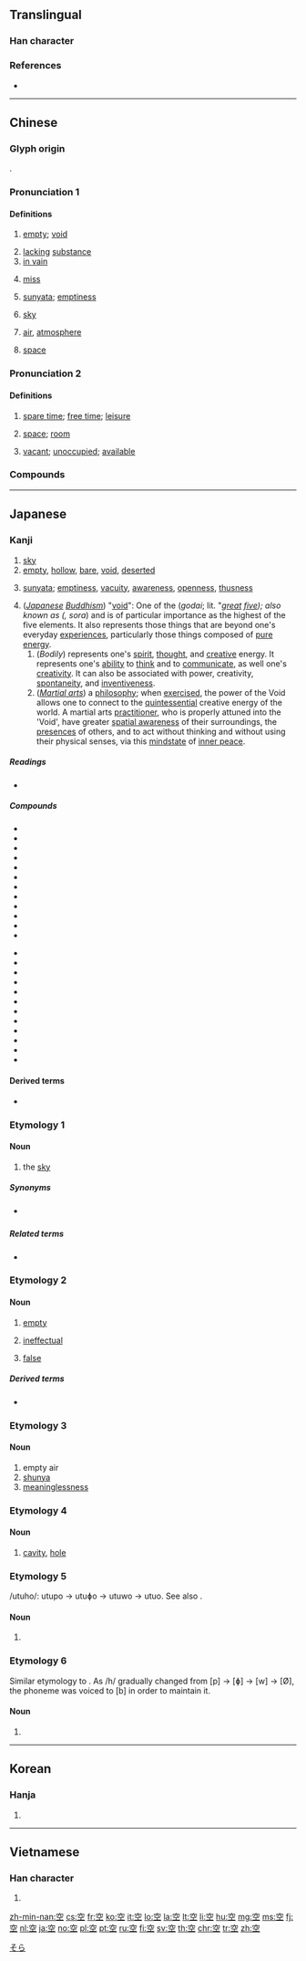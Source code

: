 {{character info/new}}
==Translingual==
{{stroke order|strokes=8}}

===Han character===
{{Han char|rn=116|rad=穴|as=03|sn=8|four=30101|canj=JCM|ids=⿱穴工}}

===References===
* {{Han ref|kx=0863.010|dkj=25415|dj=1289.080|hdz=42719.080|uh=7A7A|ud=31354|bh=AAC5|bd=43717}}

----

==Chinese==
{{zh-forms}}

===Glyph origin===
{{Han etyl}}
{{Han compound|穴|工|c1=s|c2=p|t1=cave, hole|ls=psc}}.

===Pronunciation 1===
{{zh-pron
|m=kōng
|c=hung1
|mn=khang/khàng
|mc=1
|oc=1,1
|cat=a,n
}}

====Definitions====
{{zh-hanzi}}

# [[empty]]; [[void]]
#: {{zh-x|這 箱子{zi} 是 空 的。|This box is empty.}}
#: {{zh-x|在 盒子{zi} 裡 有 些 空 瓶。|There are some empty bottles in the box.}}
# [[lacking]] [[substance]]
# [[in vain]]
#: {{zh-x|空話|words said in vain}}
# [[miss]]
# {{lb|zh|Buddhism}} [[sunyata]]; [[emptiness]]
# [[sky]]
#: {{zh-x|天空|the sky}}
# [[air]], [[atmosphere]]
#: {{zh-x|空氣|air; atmosphere}}
#: {{zh-x|航空|aviation}}
#: {{zh-x|空調{tiáo}|air conditioning}}
# [[space]]
#: {{zh-x|太空|outer space}}
#: {{zh-x|空間|space}}

===Pronunciation 2===
{{zh-pron
|m=kòng,er=y
|c=hung1
|mn=qz:khang/qz,tw,xm,zz:khòng/qz,tw,xm,zz:khàng
|mn_note=khòng - vernacular; khang/khàng - literary
|mc=2
|oc=n,2
|dial=n
|cat=n,a
}}

====Definitions====
{{zh-hanzi}}

# [[spare time]]; [[free time]]; [[leisure]]
#: {{zh-x|我 今天 有 空{kòng}。|I'm free today.}}
#: {{zh-x|你 下午 有 空{kòng} 嗎？|Are you free this afternoon?}}
#: {{zh-x|現在 醫生 沒 空{kòng}。|The doctor is not available now.}}
# [[space]]; [[room]]
#: {{zh-x|再 擠 個 人 進來 行 嗎？車 裡 還 有 '''空{kòng}''' 嗎？|Can you fit in another person? Is there '''room''' in the car?}}
# [[vacant]]; [[unoccupied]]; [[available]]
#: {{zh-x|有 空{kòng} 房間 嗎？|Have you any vacant room?}}
#: {{zh-x|這 個 位子 空{kòng} 著[着]{zhe} 嗎？|Is this seat available?}}

===Compounds===
{{zh-der|上空|不空|中空|乘空|二空|低空|偷空|公空|凌空|利空|制空|劈空|升空|半空|司空|團空|土空|填空|夜空|天空|太空|屢空|平空|得空|性空|憑空|懷空|懸空|打空|抽空|拋空|拏空|挑空|捉空|掏空|撲空|攙空|放空|星空|時空|晴空|書空|有空|架空|橫空|沒空|浮空|淘空|漫空|澄空|當空|真空|破空|碧空|礨空|空中|空乏|空位|空侗|空便|空兒|空函|空前|空劫|空勞|空勤|空匱|空口|空名|空吸|空喊|空地|空城|空堂|空大|空姐|空子|空宗|空屋|空山|空幻|空廓|空廬|空弮|空心|空想|空懷|空戰|空房|空手|空投|空撥|空明|空暇|空曠|空林|空桑|空橋|空檔|空氣|空泛|空洞|空海|空濛|空王|空疏|空白|空相|空空|空竹|空等|空缺|空群|空腸|空腹|空花|空蕩|空虛|空號|空蝕|空襲|空言|空話|空語|空說|空調|空談|空論|空谷|空費|空跑|空身|空軍|空轉|空造|空運|空鐘|空門|空閒|空間|空閨|空闊|空防|空降|空隙|空際|空難|空靈|空青|空頭|空額|空首|精空|翻空|脫空|航空|苦空|落空|蔽空|虛空|虧空|補空|覷空|賣空|走空|趁空|跳空|迥空|鏤空|鑿空|長空|閒空|防空|陰空|雕空|露空|霹空|領空|騰空|高空}}

----

==Japanese==

===Kanji===
{{ja-kanji|grade=1|rs=穴03}}

# [[sky]]
# [[empty]], [[hollow]], [[bare]], [[void]], [[deserted]]
# {{lb|mul|Buddhism}} [[sunyata]]; [[emptiness]], [[vacuity]], [[awareness]], [[openness]], [[thusness]]
# (''[[Japanese]] [[Buddhism]]'') "[[Wikipedia:Five elements (Japanese philosophy)#Kū|void]]": One of the {{l|ja|五大}} (''godai''; lit. "''[[great]] [[five]]); also known as {{l|ja|天}} ({{l|ja|そら}}, sora'') and is of particular importance as the highest of the five elements. It also represents those things that are beyond one's everyday [[experience]]s, particularly those things composed of [[pure]] [[energy]].
## (''Bodily'') represents one's [[spirit]], [[thought]], and [[creative]] energy. It represents one's [[ability]] to [[think]] and to [[communicate]], as well one's [[creativity]]. It can also be associated with power, creativity, [[spontaneity]], and [[inventiveness]].
## (''[[martial art|Martial arts]]'') a [[philosophy]]; when [[exercise]]d, the power of the Void allows one to connect to the [[quintessential]] creative energy of the world. A martial arts [[practitioner]], who is properly attuned into the 'Void', have greater [[visucentric|spatial awareness]] of their surroundings, the [[presence]]s of others, and to act without thinking and without using their physical senses, via this [[mindstate]] of [[inner peace]].

=====Readings=====
* {{ja-readings|goon=[[くう]] (kū), [[く]] (ku)
|kanon=[[こう]] (kō) {{qualifier|non-[[w:Jōyō kanji|Jōyō]] reading}}
|kun=[[そら]] (sora), [[から]] (kara), [[あく]] (aku), [[うろ]] (uro), [[すく]] (suku), [[むな]] (muna), [[うつ]] (utsu), [[うつぼ]] (utsubo), [[うつお]] (utsuo)}}

=====Compounds=====
{{top2}}
* {{ja-r|青空|あおぞら}}
* {{ja-r|青空市場|あおぞら いちば}}
* {{ja-r|冬空|ふゆぞら}}
* {{ja-r|空っぽ|からっぽ}}
* {{ja-r|空手|からて}}
* {{ja-r|空オケ|カラオケ}}
* {{ja-r|空気|くうき}}
* {{ja-r|空間|くうかん}}
* {{ja-r|空港|くうこう}}
* {{ja-r|空中|くうちゅう}}
* {{ja-r|空輸|くうゆ}}
* {{ja-r|空洞|くうどう}}
{{mid2}}
* {{ja-r|空腹|くうふく}}
* {{ja-r|空白|くうはく}}
* {{ja-r|空席|くうせき}}
* {{ja-r|真空|しんくう}}
* {{ja-r|架空|かくう}}
* {{ja-r|虚空|こくう}}
* {{ja-r|航空|こうくう}}
* {{ja-r|航空便|こうくうびん}}
* {{ja-r|空き缶|あきかん}}
* {{ja-r|空き瓶|あきびん}}
* {{ja-r|空き巣狙い|あきすねらい}}
* {{ja-r|空しい|むなし.い}}
{{bottom}}

====Derived terms====
* {{ja-l|空揚げ||karaage}}

===Etymology 1===

====Noun====
{{ja-noun|そら}}

# the [[sky]]

=====Synonyms=====
* {{sense|the sky}} {{ja-l|天|てん|ten}}

=====Related terms=====
* {{ja-r|空で|そらで}}

===Etymology 2===

====Noun====
{{ja-noun|から}}

# [[empty]]
#: {{lang|ja|'''空'''箱}}
# [[ineffectual]]
#: {{lang|ja|'''空'''振り}}
# [[false]]
#: {{lang|ja|'''空'''元気}}

=====Derived terms=====
* {{ja-l||カラオケ|karaoke}}

===Etymology 3===

====Noun====
{{ja-noun|くう}}

# empty air
# [[shunya]]
# [[meaninglessness]]

===Etymology 4===

====Noun====
{{ja-noun|うろ}}

# [[cavity]], [[hole]]

===Etymology 5===
/utuho/: utupo → utuɸo → utuwo → utuo. See also {{m|ja|空|tr=utsubo}}.

====Noun====
{{ja-noun|うつお|hhira=うつほ}}

# {{alternative form of|うろ|lang=ja}}

===Etymology 6===
Similar etymology to {{m|ja|空|tr=utsuo}}. As /h/ gradually changed from [p] → [ɸ] → [w] → [Ø], the phoneme was voiced to [b] in order to maintain it.

====Noun====
{{ja-noun|うつぼ}}

# {{alternative form of|うろ|lang=ja}}

[[Category:Japanese basic words|そら]]

----

==Korean==

===Hanja===
{{ko-hanja|hangeul=[[공]]|eumhun=빌|rv=gong|mr=kong|y=kong|ehrv=bil}}

# {{defn|lang=ko|sort=穴03}}

----

==Vietnamese==

===Han character===
{{vi-hantu|[[không]], [[khỏng]], [[cung]], [[khung]]|rs=穴03}}

# {{defn|lang=vi|sort=穴03}}

[[zh-min-nan:空]]
[[cs:空]]
[[fr:空]]
[[ko:空]]
[[it:空]]
[[lo:空]]
[[la:空]]
[[lt:空]]
[[li:空]]
[[hu:空]]
[[mg:空]]
[[ms:空]]
[[fj:空]]
[[nl:空]]
[[ja:空]]
[[no:空]]
[[pl:空]]
[[pt:空]]
[[ru:空]]
[[fi:空]]
[[sv:空]]
[[th:空]]
[[chr:空]]
[[tr:空]]
[[zh:空]]